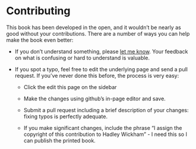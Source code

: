 
# Contributing

This book has been developed in the open, and it wouldn't be nearly as good 
without your contributions. There are a number of ways you can help make the
book even better:

* If you don't understand something, please 
  [let me know](mailto:h.wickham@gmail.com). Your feedback on what is confusing
  or hard to understand is valuable.

* If you spot a typo, feel free to edit the underlying page and send a pull 
  request. If you've never done this before, the process is very easy: 
  
    * Click the edit this page on the sidebar
  
    * Make the changes using github's in-page editor and save.
    
    * Submit a pull request including a brief description of your changes: 
      fixing typos is perfectly adequate.
      
    * If you make significant changes, include the phrase "I assign the 
      copyright of this contribution to Hadley Wickham" - I need this so I can 
      publish the printed book.
